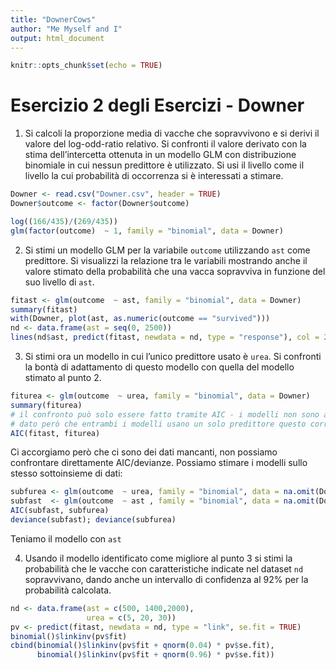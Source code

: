 ```yaml
---
title: "DownerCows"
author: "Me Myself and I"
output: html_document
---
```


```r
knitr::opts_chunk$set(echo = TRUE)
```

# Esercizio 2 degli Esercizi - Downer 

1. Si calcoli la proporzione media di vacche che sopravvivono e si derivi il valore del log-odd-ratio relativo. Si confronti il valore derivato con la stima dell'intercetta ottenuta in un modello GLM con distribuzione binomiale in cui nessun predittore è utilizzato. Si usi il livello \texttt{survived} come il livello la cui probabilità di occorrenza si è interessati a stimare. 

```r
Downer <- read.csv("Downer.csv", header = TRUE)
Downer$outcome <- factor(Downer$outcome)
```

```r
log((166/435)/(269/435))
glm(factor(outcome)  ~ 1, family = "binomial", data = Downer)
```

2. Si stimi un modello GLM per la variabile `outcome` utilizzando `ast` come predittore. Si visualizzi la relazione tra le variabili mostrando anche il valore stimato della probabilità che una vacca sopravviva in funzione del suo livello di `ast`. 

```r
fitast <- glm(outcome  ~ ast, family = "binomial", data = Downer)
summary(fitast)
with(Downer, plot(ast, as.numeric(outcome == "survived")))
nd <- data.frame(ast = seq(0, 2500))
lines(nd$ast, predict(fitast, newdata = nd, type = "response"), col = 2)
```

3. Si stimi ora un modello in cui l'unico predittore usato è `urea`. Si confronti la bontà di adattamento di questo modello con quella del modello stimato al punto 2. 

```r
fiturea <- glm(outcome  ~ urea, family = "binomial", data = Downer)
summary(fiturea)
# il confronto può solo essere fatto tramite AIC - i modelli non sono annidati 
# dato però che entrambi i modelli usano un solo predittore questo corrisponde a confrontare le devianze 
AIC(fitast, fiturea)
```

Ci accorgiamo però che ci sono dei dati mancanti, non possiamo confrontare direttamente AIC/devianze. 
Possiamo stimare i modelli sullo stesso sottoinsieme di dati: 

```r
subfurea <- glm(outcome  ~ urea, family = "binomial", data = na.omit(Downer[,c("outcome", "urea", "ast")]))
subfast  <- glm(outcome  ~ ast , family = "binomial", data = na.omit(Downer[,c("outcome", "urea", "ast")]))
AIC(subfast, subfurea)
deviance(subfast); deviance(subfurea)
```

Teniamo il modello con `ast`

4. Usando il modello identificato come migliore al punto 3 si stimi la probabilità che le vacche con caratteristiche indicate nel dataset `nd` sopravvivano, dando anche un intervallo di confidenza al 92\% per la probabilità calcolata.


```r
nd <- data.frame(ast = c(500, 1400,2000), 
                 urea = c(5, 20, 30))
pv <- predict(fitast, newdata = nd, type = "link", se.fit = TRUE)
binomial()$linkinv(pv$fit)
cbind(binomial()$linkinv(pv$fit + qnorm(0.04) * pv$se.fit),
      binomial()$linkinv(pv$fit + qnorm(0.96) * pv$se.fit))
```

